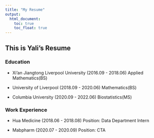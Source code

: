 ```yaml
---
title: "My Resume"
output: 
  html_document:
    toc: true
    toc_float: true
---
```

## This is Yali's Resume

### Education
* Xi'an Jiangtong Liverpool University (2016.09 - 2018.06)
Applied Mathematics(BS)

* University of Liverpool (2018.09 - 2020.06)
Mathematics(BS)

* Columbia University (2020.09 - 2022.06)
Biostatistics(MS)

### Work Experience
* Hua Medicine (2018.06 - 2018.08)
Position: Data Department Intern

* Mabpharm (2020.07 - 2020.09)
Position: CTA

